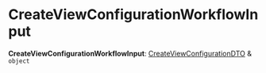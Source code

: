 
# CreateViewConfigurationWorkflowInput

 **CreateViewConfigurationWorkflowInput**: [CreateViewConfigurationDTO](../../../types/SettingsTypes/interfaces/types.SettingsTypes.CreateViewConfigurationDTO/page.mdx) & `object`

